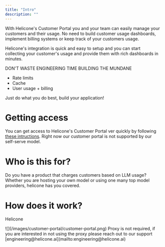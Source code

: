 ```yaml
---
title: "Intro"
description: ""
---
```


With Helicone's Customer Portal you and your team can easily manage your customers and their usage.
No need to build customer usage dashboards, implement billing systems or keep track of your customers usage.

Helicone's integration is quick and easy to setup and you can start collecting your customer's usage and provide them with rich dashboards in minutes.

DON'T WASTE ENGINEERING TIME BUILDING THE MUNDANE

- Rate limits
- Cache
- User usage + billing

Just do what you do best, build your application!

# Getting access

You can get access to Helicone's Customer Portal ver quickly by following [these intructions](https://helicone.ai/sales?customer-portal=true).
Right now our customer portal is not supported by our self-serve model.

# Who is this for?

Do you have a product that charges customers based on LLM usage?
Whether you are hosting your own model or using one many top model providers, helicone has you covered.

# How does it work?

Helicone

<Frame>![](/images/customer-portal/customer-portal.png)</Frame>

<Note>
  Proxy is not required, if you are interested in not using the proxy please
  reach out to our support
  [engineering@helicone.ai](mailto:engineering@helicone.ai)
</Note>
